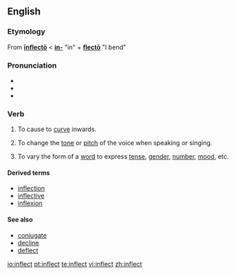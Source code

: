 {{was wotd|2007|May|13}}
==English==
===Etymology===
From {{L.}} '''[[inflecto#Latin|īnflectō]]''' < '''[[in-#Latin|in-]]''' "in" + '''[[flecto#Latin|flectō]]''' "I bend"

===Pronunciation===
*{{IPA|ɪnˈflɛkt/}}
*{{audio|en-us-inflect.ogg|Audio (US)}}
*{{rhymes|ɛkt}}

===Verb===
{{en-verb}}

# {{transitive}} To cause to [[curve]] inwards.
# {{context|transitive|music}} To change the [[tone]] or [[pitch]] of the voice when speaking or singing.
# {{context|transitive|grammar}} To vary the form of a [[word]] to express [[tense]], [[gender]], [[number]], [[mood]], etc.

====Derived terms====
*[[inflection]]
*[[inflective]]
*[[inflexion]]

====See also====
*[[conjugate]]
*[[decline]]
*[[deflect]]

[[io:inflect]]
[[pt:inflect]]
[[te:inflect]]
[[vi:inflect]]
[[zh:inflect]]